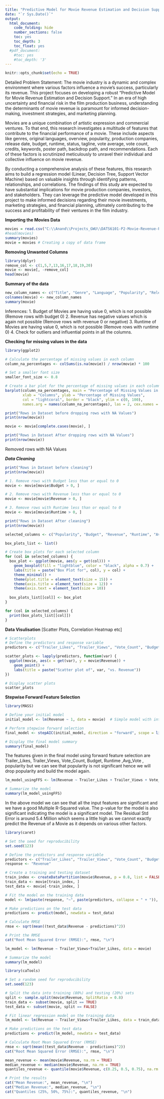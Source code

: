 ```yaml
---
title: "Predictive Model for Movie Revenue Estimation and Decision Support"
date: "`r Sys.Date()`"
output:
  html_document:
    code_folding: hide
    number_sections: false
    toc: yes
    toc_depth: 3
    toc_float: yes
  #pdf_document:
    #toc: yes
    #toc_depth: '3'
---
```


```r
knitr::opts_chunk$set(echo = TRUE)
```

Detailed Problem Statement:
The movie industry is a dynamic and complex environment where various factors influence a movie's success, particularly its revenue. This project focuses on developing a robust "Predictive Model for Movie Revenue Estimation and Decision Support." In an era of high uncertainty and financial risk in the film production business, understanding the determinants of movie revenue is paramount for informed decision-making, investment strategies, and marketing planning.

Movies are a unique combination of artistic expression and commercial ventures. To that end, this research investigates a multitude of features that contribute to the financial performance of a movie. These include aspects like genres, original languages, overview, popularity, production companies, release date, budget, runtime, status, tagline, vote average, vote count, credits, keywords, poster path, backdrop path, and recommendations. Each of these factors is scrutinized meticulously to unravel their individual and collective influence on movie revenue.

By conducting a comprehensive analysis of these features, this research aims to build a regression model (Linear, Decision Tree, Support Vector Machine) based on valuable insights through identifying patterns, relationships, and correlations. The findings of this study are expected to have substantial implications for movie production companies, investors, and stakeholders. They can leverage the predictive model developed in this project to make informed decisions regarding their movie investments, marketing strategies, and financial planning, ultimately contributing to the success and profitability of their ventures in the film industry.

**Importing the Movies Data**

```r
movies = read.csv("C:\\Anand\\Projects_GWU\\DATS6101-P2-Movie-Revenue-Prediction\\movies.csv\\Movie_data.csv")
#head(movies)
summary(movies)
movie = movies # Creating a copy of data frame
```

**Removing Unwanted Columns**

```r
library(dplyr)
remove_col <- c(1,5,7,13,16,17,18,19,20)
movie <- movie[, -remove_col]
head(movie)
```

**Summary of the data**

```r
new_column_names <- c("Title", "Genre", "Language", "Popularity", "Release_Date","Budget","Revenue","Runtime","Status","Avg_Vote","Vote_Count","Trailer_Views","Trailer_Likes")
colnames(movie) <- new_column_names
summary(movie)
```

Inferences:
1. Budget of Movies are having value 0, which is not possible (Remove rows with budget 0)
2. Revenue has negative values which is again not possible (Remove rows with revenue 0 or negative)
3. Runtime of Movies are having value 0, which is not possible (Remove rows with runtime 0)
4. Check for outliers and influential points in all the columns.

**Checking for missing values in the data**

```r
library(ggplot2)

# Calculate the percentage of missing values in each column
column_na_percentages <- colSums(is.na(movie)) / nrow(movie) * 100

# Set a smaller font size
smaller_font_size <- 0.8

# Create a bar plot for the percentage of missing values in each column
barplot(column_na_percentages, main = "Percentage of Missing Values in Each Column",
        xlab = "Columns", ylab = "Percentage of Missing Values",
        col = "lightcoral", border = "black", ylim = c(0, 100),
        names.arg = names(column_na_percentages), las = 2, cex.names = smaller_font_size)

print("Rows in Dataset before dropping rows with NA Values")
print(nrow(movie))

movie <- movie[complete.cases(movie), ]

print("Rows in Dataset After dropping rows with NA Values")
print(nrow(movie))
```

Removed rows with NA Values

***Data Cleaning***

```r
print("Rows in Dataset before cleaning")
print(nrow(movie))

# 1. Remove rows with Budget less than or equal to 0
movie <- movie[movie$Budget > 0, ]

# 2. Remove rows with Revenue less than or equal to 0
movie <- movie[movie$Revenue > 0, ]

# 3. Remove rows with Runtime less than or equal to 0
movie <- movie[movie$Runtime > 0, ]

print("Rows in Dataset After cleaning")
print(nrow(movie))
```

```r
selected_columns <- c("Popularity", "Budget", "Revenue", "Runtime", "Avg_Vote", "Vote_Count", "Trailer_Views","Trailer_Likes")

box_plots_list <- list()

# Create box plots for each selected column
for (col in selected_columns) {
  box_plot <- ggplot(movie, aes(y = get(col))) +
    geom_boxplot(fill = "lightblue", color = "black", alpha = 0.7) +
    labs(title = paste("Box Plot for", col), y = col) +
    theme_minimal() +
    theme(plot.title = element_text(size = 15)) +
    theme(axis.title = element_text(size = 12)) +
    theme(axis.text = element_text(size = 10))
  
  box_plots_list[[col]] <- box_plot
}

for (col in selected_columns) {
  print(box_plots_list[[col]])
}
```
**Data Visulisation**
[Scatter Plots, Correlation Heatmap etc]
```r
# Scatterplots
# Define the predictors and response variable
predictors <- c("Trailer_Likes", "Trailer_Views", "Vote_Count", "Budget", "Runtime", "Avg_Vote")

scatter_plots <- lapply(predictors, function(var) {
  ggplot(movie, aes(x = get(var), y = movie$Revenue)) +
    geom_point() +
    labs(title = paste("Scatter plot of", var, "vs. Revenue"))
})

# Display scatter plots
scatter_plots

```


**Stepwise Forward Feature Selection**
```r
library(MASS)

# Define your initial model
initial_model <- lm(Revenue ~ 1, data = movie)  # Simple model with intercept only

# Perform stepwise forward selection
final_model <- stepAIC(initial_model, direction = "forward", scope = list(lower = ~1, upper = ~Popularity + Budget + Runtime + Avg_Vote + Vote_Count + Trailer_Views + Trailer_Likes), data = movie)

# Display the final model summary
summary(final_model)

```

The features given in the final model using forward feature selection are Trailer_Likes, Trailer_Views, Vote_Count, Budget, Runtime ,Avg_Vote , popularity but we can see that popularity is not significant hence we will drop popularity and build the model again.

```r
lm_model_usingFFS <- lm(Revenue ~ Trailer_Likes + Trailer_Views + Vote_Count + Budget + Runtime + Avg_Vote, data = movie)

# Summarize the model
summary(lm_model_usingFFS)
```

In the above model we can see that all the input features are significant and we have a good Multiple R-Squared value. 
The p-value for the model is also significant indicating the model is a significant model.
The Residual Std Error is around 5.4 Million which seems a little high as we cannot exactly predict the Revenue of a Movie as it depends on various other factors.
```r
library(caret)

# Set the seed for reproducibility
set.seed(123)

# Define the predictors and response variable
predictors <- c("Trailer_Likes", "Trailer_Views", "Vote_Count", "Budget", "Runtime", "Avg_Vote")
response <- "Revenue"

# Create a training and testing dataset
train_index <- createDataPartition(movie$Revenue, p = 0.8, list = FALSE)
train_data <- movie[train_index, ]
test_data <- movie[-train_index, ]

# Fit the model on the training data
model <- lm(paste(response, "~", paste(predictors, collapse = " + ")), data = train_data)

# Make predictions on the test data
predictions <- predict(model, newdata = test_data)

# Calculate RMSE
rmse <- sqrt(mean((test_data$Revenue - predictions)^2))

# Print the RMSE
cat("Root Mean Squared Error (RMSE):", rmse, "\n")

```

```r
lm_model <- lm(Revenue ~ Trailer_Views+Trailer_Likes, data = movie)

# Summarize the model
summary(lm_model)
```

```r
library(caTools)

# Set a random seed for reproducibility
set.seed(123)

# Split the data into training (80%) and testing (20%) sets
split <- sample.split(movie$Revenue, SplitRatio = 0.8)
train_data <- subset(movie, split == TRUE)
test_data <- subset(movie, split == FALSE)

# Fit linear regression model on the training data
lm_model <- lm(Revenue ~ Trailer_Views+Trailer_Likes, data = train_data)

# Make predictions on the test data
predictions <- predict(lm_model, newdata = test_data)

# Calculate Root Mean Squared Error (RMSE)
rmse <- sqrt(mean((test_data$Revenue - predictions)^2))
cat("Root Mean Squared Error (RMSE):", rmse, "\n")
```

```r
mean_revenue <- mean(movie$Revenue, na.rm = TRUE)
median_revenue <- median(movie$Revenue, na.rm = TRUE)
quantiles_revenue <- quantile(movie$Revenue, c(0.25, 0.5, 0.75), na.rm = TRUE)

# Print the results
cat("Mean Revenue:", mean_revenue, "\n")
cat("Median Revenue:", median_revenue, "\n")
cat("Quantiles (25%, 50%, 75%):", quantiles_revenue, "\n")
```
